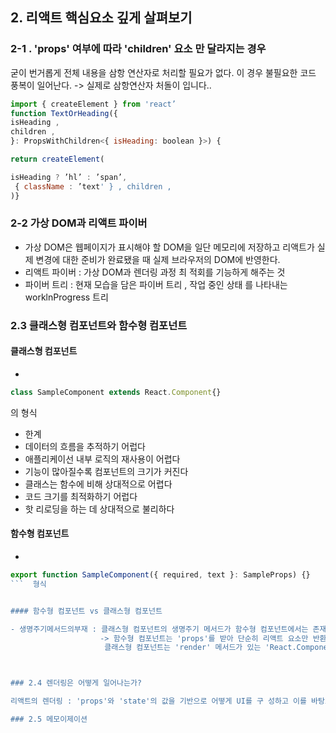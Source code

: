 ## 2. 리액트 핵심요소 깊게 살펴보기

### 2-1 . 'props' 여부에 따라 'children' 요소 만 달라지는 경우

굳이 번거롭게 전체 내용을 삼항 연산자로 처리할 필요가 없다. 
이 경우 불필요한 코드 풍복이 일어난다. -> 실제로 삼항연산자 처돌이 입니다.. 

```jsx
import { createElement } from 'react’
function TextOrHeading({
isHeading ,
children ,
}: PropsWithChildren<{ isHeading: boolean }>) {

return createElement(

isHeading ? ’hl’ : ’span’,
 { className : ’text' } , children ,
)}
```

### 2-2 가상 DOM과 리액트 파이버
- 가상 DOM은 웹페이지가 표시해야 할 DOM을 일단 메모리에 저장하고 리액트가 실제 변경에 대한 준비가 완료됐을 때 실제 브라우저의 DOM에 반영한다.
- 리액트 파이버 : 가상 DOM과 렌더링 과정 최 적회를 기능하게 해주는 것
- 파이버 트리 : 현재 모습을 담은 파이버 트리 , 작업 중인 상태 를 나타내는 worklnProgress 트리


### 2.3 클래스형 컴포넌트와 함수형 컴포넌트

#### 클래스형 컴포넌트
- 
```jsx 
class SampleComponent extends React.Component{}
```
의 형식

- 한계 
- 데이터의 흐름을 추적하기 어럽다
- 애플리케이선 내부 로직의 재사용이 어렵다
- 기능이 많아질수록 컴포넌트의 크기가 커진다
- 클래스는 함수에 비해 상대적으로 어렵다
- 코드 크기를 최적화하기 어럽다
- 핫 리로딩을 하는 데 상대적으로 불리하다


#### 함수형 컴포넌트
- 
```jsx
export function SampleComponent({ required, text }: SampleProps) {}
```  형식


#### 함수형 컴포넌트 vs 클래스형 컴포넌트

- 생명주기메서드의부재 : 클래스형 컴포넌트의 생명주기 메서드가 함수형 컴포넌트에서는 존재하지 않음 
                    -> 함수형 컴포넌트는 'props'를 받아 단순히 리액트 요소만 반환하는 함수인 반면, 
                     클래스형 컴포넌트는 'render' 메서드가 있는 'React.Component'를 상속 받아 구현하는 자바스크립트 클래스이기 때문



### 2.4 렌더링은 어떻게 일어나는가?

리액트의 렌더링 : 'props'와 'state'의 값을 기반으로 어떻게 UI를 구 성하고 이를 바탕으로 어떤 DOM 결과를 브라우저에 제공할 것인지 계산하는 일련의 과정

### 2.5 메모이제이션



